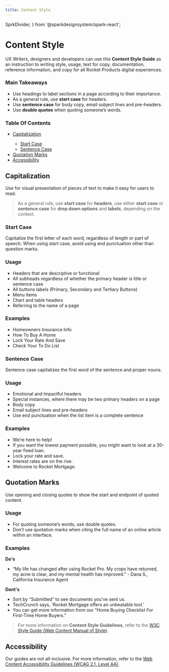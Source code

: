 ```yaml
---
title: Content Style
---
```


  SprkDivider,
} from '@sparkdesignsystem/spark-react';

<h1 class="sprk-b-PageTitle sprk-b-TypeDisplayOne sprk-u-mbl sprk-u-Measure">
  Content Style
</h1>

UX Writers, designers and developers can use this **Content Style Guide** as an instruction to writing style, usage, text for copy, documentation, reference information, and copy for all Rocket Products digital experiences.

<SprkDivider element="span" additionalClasses="sprk-u-mvn" />

### Main Takeaways

- Use headings to label sections in a page according to their importance.
- As a general rule, use **start case** for headers.
- Use **sentence case** for body copy, email subject lines and pre-headers.
- Use **double quotes** when quoting someone’s words.

<SprkDivider element="span" additionalClasses="sprk-u-mvn" />

### Table Of Contents

<ul>
  <li>
    <a href="#capitalization">Capitalization</a>
  </li>
  <ul class="sprk-b-List sprk-b-List--indented sprk-u-Measure sprk-u-mvs">
    <li>
      <a href="#start-case">Start Case</a>
    </li>
    <li>
      <a href="#sentence-case">Sentence Case</a>
    </li>
  </ul>
  <li>
    <a href="#quotation-marks">Quotation Marks</a>
  </li>
  <li>
    <a href="#accessibility">Accessibility</a>
  </li>
</ul>

<SprkDivider element="span" additionalClasses="sprk-u-mvn" />

## Capitalization

Use for visual presentation of pieces of text to make it easy for users to read.

> As a general rule, use **start case** for **headers**, use either **start case** or **sentence case** for **drop down options** and **labels**, depending on the context.

### Start Case

Capitalize the first letter of each word, regardless of length or part of speech. When using start case, avoid using end punctuation other than question marks.

<h3 class="sprk-b-TypeDisplayFour sprk-u-mbm sprk-u-Measure">
  Usage
</h3>

- Headers that are descriptive or functional
- All subheads regardless of whether the primary header is title or sentence case
- All buttons labels (Primary, Secondary and Tertiary Buttons)
- Menu items
- Chart and table headers
- Referring to the name of a page

<h3 class="sprk-b-TypeDisplayFour sprk-u-mbm sprk-u-Measure">
  Examples
</h3>

- Homeowners Insurance Info
- How To Buy A Home
- Lock Your Rate And Save
- Check Your To Do List

<SprkDivider element="span" additionalClasses="sprk-u-mvn" />

### Sentence Case

Sentence case capitalizes the first word of the sentence and proper nouns.

<h3 class="sprk-b-TypeDisplayFour sprk-u-mbm sprk-u-Measure">
  Usage
</h3>

- Emotional and Impactful headers
- Special instances, where there may be two primary headers on a page
- Body copy
- Email subject lines and pre-headers
- Use end punctuation when the list item is a complete sentence

<h3 class="sprk-b-TypeDisplayFour sprk-u-mbm sprk-u-Measure">
  Examples
</h3>

- We’re here to help!
- If you want the lowest payment possible, you might want to look at a 30-year fixed loan.
- Lock your rate and save.
- Interest rates are on the rise.
- Welcome to Rocket Mortgage.

<SprkDivider element="span" additionalClasses="sprk-u-mvn" />

## Quotation Marks

Use opening and closing quotes to show the start and endpoint of quoted content.

<h3 class="sprk-b-TypeDisplayFour sprk-u-mbm sprk-u-Measure">
  Usage
</h3>

- For quoting someone’s words, use double quotes.
- Don’t use quotation marks when citing the full name of an online article within an interface.

<h3 class="sprk-b-TypeDisplayFour sprk-u-mbm sprk-u-Measure">
  Examples
</h3>

**Do's**

- “My life has changed after using Rocket Pro. My crops have returned, my acne is clear, and my mental health has improved.” - Dana S., California Insurance Agent

**Dont's**

- Sort by “Submitted” to see documents you’ve sent us.
- TechCrunch says, 'Rocket Mortgage offers an unbeatable tool.'
- You can get more information from our “Home Buying Checklist For First-Time Home Buyers.”

> For more information on **Content Style Guidelines**, refer to the [W3C Style Guide (Web Content Manual of Style)](https://www.w3.org/Guide/manual-of-style/).

<SprkDivider element="span" additionalClasses="sprk-u-mvn" />

## Accessibility

Our guides are not all-inclusive. For more information, refer to the [Web Content Accessibility Guidelines (WCAG 2.1, Level AA)](https://www.w3.org/TR/WCAG21/).
